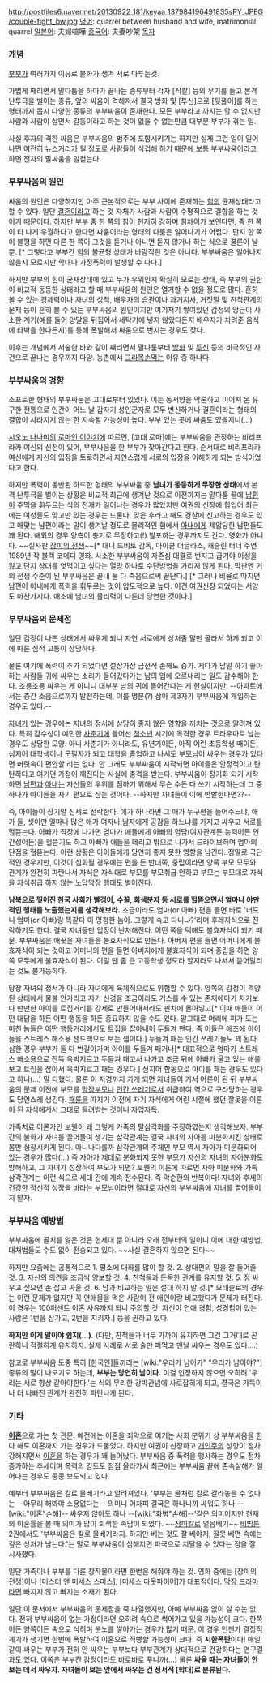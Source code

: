 http://postfiles6.naver.net/20130922_181/keyaa_1379841964918S5sPY_JPEG/couple-fight_bw.jpg
[[영어]]: quarrel between husband and wife, matrimonial quarrel
[[일본어]]: 夫婦喧嘩
[[중국어]]: 夫妻吵架
[[목차]]
=== 개념 ===
[[부부]]가 여러가지 이유로 불화가 생겨 서로 다투는것.

가볍게 째리면서 말다툼을 하다가 끝나는 종류부터 각자 [식칼] 등의 무기를 들고 본격 난투극을 벌이는 종류, 앞의 싸움이 격해져서 결국 방화 및 [투신]으로 [뒷풀이]를 하는 형태까지 몹시 다양한 종류의 부부싸움이 존재한다. 모든 부부라고 까지는 할 수 없지만 사람과 사람이 살면서 갈등이라고 하는 것이 없을 수 없는만큼 대부분 부부가 겪는 일. 

사실 후자의 격한 싸움은 부부싸움의 범주에 포함시키기는 하지만 실제 그런 일이 일어나면 여전히 [[뉴스]]거리가 될 정도로 사람들이 식겁해 하기 때문에 보통 부부싸움이라고 하면 전자의 말싸움을 일컫는다. 

=== 부부싸움의 원인 ===
싸움의 원인은 다양하지만 아주 근본적으로는 부부 사이에 존재하는 [[힘]]의 균재상태라고 할 수 있다. 일단 [[결혼]]이라고 하는 것 자체가 사람과 사람이 수평적으로 결합을 하는 것이기 때문이다. 하지만 부부 중 한 쪽의 힘이 현저히 강하며 힘차이가 보인다면, 즉 한 쪽이 티 나게 우월하다고 한다면 싸움이라는 형태의 다툼은 일어나기가 어렵다. 단지 한 쪽이 불평을 하면 다른 한 쪽이 그것을 듣거나 아니면 듣지 않거나 하는 식으로 결론이 날 뿐. [* 그렇다고 부부간 힘의 불균형 상태가 바람직한 것은 아니다. 부부싸움은 일어나지 않을지 모르지만 학대나 가정폭력이 발생할 수 다다.]

하지만 부부의 힘이 균재상태에 있고 누가 우위인지 확실히 모르는 상태, 즉 부부의 권한이 비교적 동등한 상태라고 할 때 부부싸움의 원인은 열거할 수 없을 정도로 많다. 흔히 볼 수 있는 경제력이나 자녀의 성적, 배우자의 습관이나 과거지사, 거짓말 및 친척관계의 문제 등이 흔히 볼 수 있는 부부싸움의 원인이지만 여기저기 쌓여있던 감정의 앙금이 사소한 계기(예를 들어 양말을 뒤집어서 세탁기에 넣지 않았다든지 배우자가 차려준 음식에 타박을 한다든지)를 통해 폭발해서 싸움으로 번지는 경우도 잦다. 

이후는 개념에서 서술한 바와 같이 째리면서 말다툼부터 [[방화]] 및 [[투신]] 등의 비극적인 사건으로 끝나는 경우까지 다양. 농촌에서 [[그라목손]]먹는 이유 중 하나다.

=== 부부싸움의 경향 ===
소프트한 형태의 부부싸움은 고대로부터 있었다. 이는 동서양을 막론하고 이어져 온 유구한 전통으로 인간이 어느 날 갑자기 성인군자로 모두 변신하거나 결혼이라는 형태의 결합이 사라지지 않는 한 지속될 가능성이 높다. 부부 있는 곳에 싸움도 있을지니(...)

[[시오노 나나미]]의 [[로마인 이야기]]에 따르면, [고대 로마]에는 부부싸움을 관장하는 비리프라카 여신의 신전이 있어, 부부싸움을 한 부부가 찾아간다고 한다. 순서대로 비리프라카 여신에게 자신의 입장을 토로하면서 자연스럽게 서로의 입장을 이해하게 되는 방식이었다고 한다.

하지만 폭력이 동반된 하드한 형태의 부부싸움 중 '''남녀가 동등하게 무장한 상태'''에서 본격 난투극을 벌이는 상황은 비교적 최근에 생겨난 것으로 이전까지는 말다툼 끝에 [[남편]]이 주먹을 휘두르는 식의 전개가 일어나는 경우가 많았지만 여권의 신장에 힘입어 최근에는 여성들도 맞고만 있는 경우는 드물다. 맞은 후라고 해도 경찰에 신고하는 경우도 있고 매맞는 남편이라는 말이 생겨날 정도로 물리적인 힘에서 [[아내]]에게 제압당한 남편들도 꽤 된다. 해외의 경우 양측이 총기로 무장하고(!) 발포하는 경우까지도 간다. 영화가 아니다. ~~실사판 [[장미의 전쟁]]~~[* 대니 드비토 감독, 마이클 더글라스, 캐슬린 터너 주연 1989년 작 블랙 코메디 영화. 사소한 부부싸움이 자존심 대결로 번지고 급기야 이성을 잃고 단지 상대를 엿먹이고 싶다는 열망 하나로 수단방법을 가리지 않게 된다. 막판엔 거의 전쟁 수준이 된 부부싸움은 끝내 둘 다 죽음으로써 끝난다.] [* 그러나 비율로 따지면 남편이 아내에게 폭력을 휘두르는 것이 압도적으로  높다. 이건 여권신장 되었다는 서양도 마찬가지다. 애초에 남녀의 물리력이 다른데 당연한 것이다.]

=== 부부싸움의 문제점 ===
일단 감정이 나쁜 상태에서 싸우게 되니 자연 서로에게 상처줄 말만 골라서 하게 되고 이에 따른 심적 고통이 상당하다.

물론 여기에 폭력이 추가 되었다면 설상가상 금전적 손해도 증가. 게다가 남말 하기 좋아하는 사람들 귀에 싸우는 소리가 들어갔다가는 남의 입에 오르내리는 일도 감수해야 한다. 조용조용 싸우는 게 아니니 대부분 남의 귀에 들어간다는 게 현실이지만. --아파트에서는 층간 소음으로까지 발전하는데, 이를 명분(?) 삼아 제3자가 부부싸움에 개입하는 경우도 있다.--

[[자녀]]가 있는 경우에는 자녀의 정서에 상당히 좋지 않은 영향을 끼치는 것으로 알려져 있다. 특히 감수성이 예민한 [[사춘기]]에 들어선 [[청소년]] 시기에 목격한 경우 트라우마로 남는 경우도 상당한 모양. 아니 사춘기가 아니라도, 유년기이든, 아직 어린 초등학생 때이든, 심지어 대학생이나 군필자가 되고 대학을 졸업하고 나서도 부모님이 싸우는 경우가 있다면 머릿속이 편안할 리는 없다. 안 그래도 부부싸움이 시작되면 아이들은 안정적이고 탄탄하다고 여기던 가정이 깨진다는 사실에 충격을 받는다. 부부싸움이 장기화 되기 시작하면 [[남편]]과 [[아내]]는 자신들의 우위를 점하기 위해서 무슨 수든 다 쓰기 시작하는데 그 중 하나가 아이들을 자기 편으로 삼는 것이다. --하지만 자녀들이 이에 반발한다면??--

즉, 아이들이 장기말 신세로 전락한다. 애가 하나라면 그 애가 누구편을 들어주느냐, 애가 둘, 셋이만 얼마나 많은 애가 여자나 남자에게 공감을 하느냐를 가지고 싸우고 서로를 헐뜯는다. 아빠가 직장에 나가면 엄마가 애들에게 아빠의 험담(여자관계든 능력이든 인간성이든)을 헐뜯기도 하고 아빠가 애들을 데리고 밖으로 나가서 드라이브하며 엄마의 단점을 헐뜯는다. 이런 상황은 아이들에게 당연히 좋지 못한 영향을 남긴다. 정말로 극단적인 경우지만, 이것이 심화될 경우에는 편을 든 반대쪽, 중립이라면 양쪽 부모 모두와 관계가 완전히 파탄나서 자식은 자식대로 부모를 부모취급 안하고 부모는 부모대로 자식을 자식취급 하지 않는 노답막장 행태도 벌어진다.

'''남북으로 찢어진 한국 사회가 빨갱이, 수꼴, 회색분자 등 서로를 헐뜯으면서 얼마나 야만적인 행태를 노출했는지를 생각해보라.''' 조금이라도 엄마(or 아빠) 편을 들면 바로 '너도 니 엄마(or 아빠)랑 똑같다 이 멍청한 놈아. 그렇게 속고 다니냐?'라며 후레자식으로 전락하기도 한다. 결국 자녀들만 입장이 난처해진다. 어떤 쪽을 택해도 불효자식이 되기 때문. 부부싸움은 애꿎은 자녀들을 불효자식으로 만든다. 아버지 편을 들면 어머니에게 불효자식이 되는 것이고 어머니의 편을 들면 아버지에게 불효자식이 되며 중립을 하면 양쪽 모두에게 불효자식이 된다. 이럴 땐 좀 큰 고등학생 정도라 할지라도 나서서 뜯어말리는 것도 불가능하다.

당장 자녀의 정서가 아니라 자녀에게 육체적으로도 위험할 수 있다. 양쪽의 감정이 격양된 상태에서 물불 안가리고 자기 신경을 조금이라도 거스를 수 있는 존재에다가 자기보다 만만한 아이를 트집거리를 강제로 만들어내서라도 핀치에 몰아넣고[* 이때 애들이 어떤 대답을 하든 어떤 행동을 하든 중요하지 않을 수도 있다. 말그대로 머리에 피가 도는 미친 놈들은 어떤 행동거리에서도 트집을 잡아내어 두들겨 팬다. 즉 이들은 애초에 아이들을 스트레스 해소용 샌드백으로 보는 셈이다.] 두들겨 패는 인간 쓰레기들도 꽤 된다. 심한 경우 부부가 둘 다 번갈아가며 아이를 두들겨 패거나[* 대표적으로 엄마가 스트레스 해소용으로 잔뜩 윽박지르고 두들겨 패고서 나가고 조금 뒤에 아빠가 울고 있는 애를 보고 트집을 잡아서 윽박지르고 패는 경우다.] 심지어 합동으로 아이를 패는 경우도 있다고 하니(...) 말 다했다. 물론 이 지경까지 가게 되면 자녀들이 커서 어른이 된 뒤 부부싸움의 문제 이전에 부모를 [[막장부모]]나 [[인간 쓰레기]]로서 취급하여 역으로 구타당하는 경우도 당연스레 생긴다. [[패륜]]을 따지기 이전에 자기 자식에게 어린 시절에 했던 잘못을 어른이 된 자식에게서 그대로 돌려받는 것이니 자업자득.

가족치료 이론가인 보웬이 왜 그렇게 가족의 탈삼각화를 주장하였는지 생각해보자. 부부간의 불화가 자녀를 끌어들여 생기는 삼각관계는 결국 자녀의 자아를 미분화시킨 상태로 몸만 성장시키게 된다. 아니나다를까 삼각관계의 주체인 부모 역시 자아가 미분화되어 있는 경우가 많다(...) 즉 자아가 제대로 분화되지 못한 부모가 자신의 자녀의 자아분화도 방해하고, 그 자녀가 성장하여 부모가 되면? 보웬의 이론에 따르면 자아 미분화와 가족 삼각관계는 이런 식으로 세대 간에 계속 전수된다. 즉 악순환의 반복이다! 자녀와 후세의 건강한 정신적 성장을 바라는 부모님이라면 절대로 자신의 부부싸움에 자녀를 끌어들이지 말자.
=== 부부싸움 예방법 ===
부부싸움에 골치를 앓은 것은 현세대 뿐 아니라 오래 전부터의 일이니 이에 대한 예방법, 대처법들도 수도 없이 전승되고 있다. ~~사실 결혼하지 않으면 된다~~

하지만 요즘에는 공통적으로 
1. 평소에 대화를 많이 할 것.
2. 상대편의 말을 잘 들어줄 것.
3. 자신의 의견을 조금씩 양보할 것.
4. 친척들과 돈독한 관계를 유지할 것.
5. 정 싸우고 싶으면 손 잡고 싸울 것.
6. 남과 비교하는 말은 절대 하지 말 것.[* 모태솔로의 경우는 이런 문제가 없지만 꼭 연애물을 먹은 사람이 전 애인이랑 비교했다가 문제가 터진다. 이 경우는 100퍼센트 이혼 사유까지 되니 주의할 것. 자신이 연애 경험, 성경험이 있는 사람은 1번을 삼가고, 2번을 지키자.]
등을 권하고 있다.

'''하지만 이게 말이야 쉽지(...).'''
(다만, 친척들과 너무 가까이 유지하면 그건 그거대로 곤란하니 적절하게 유지하자. 실제 사례로 서로 술만 퍼먹고 맨날 싸우는 경우도 있다....)

참고로 부부싸움 도중 특히 [한국인]들끼리는 [wiki:"우리가 남이가" "우리가 남이야?"]종류의 말이 나오기도 하는데, '''부부는 당연히 남이다.''' 이걸 인정하지 않으면 오히려 '우리는 서로 항상 같아야한다.'는 식의 무리한 강박관념에 사로잡히게 되고, 결국은 가뜩이나 더 나빠진 관계가 완전히 파탄나게 된다. 

=== 기타 ===
'''[[이혼]]'''으로 가는 첫 관문. 예전에는 이혼을 죄악으로 여기는 사회 분위기 상 부부싸움을 한다 해도 이혼까지 가는 경우가 드물었다. 하지만 여권이 신장하고 [[개인주의]] 성향이 점차 강해지면서 [[이혼]]을 하는 경우가 꽤 늘어났다. 부부싸움 중 폭력을 행사하는 경우도 점차 증가하는 추세이며 폭력의 강도도 점점 올라가서 최근에는 부부싸움 끝에 존속살해가 일어나는 경우도 종종 보도되고 있다. 

예부터 부부싸움은 칼로 물베기라고 알려져있다. '부부는 물처럼 칼로 갈라놓을 수 없다는 --아무리 해봐야 소용없다는-- 의미니 어차피 결국은 하나니까 싸워도 하나 --[wiki:"이혼"손해]-- 싸우지 않아도 하나 --[wiki:"화병"손해]--'같은 의미이지만 현재의 이혼률을 볼 때 의미가 많이 퇴색한 속담이 되었다. ~~[[장미칼]]로 얼음베기~~ [[비빔툰]] 2권에서도 '부부싸움은 칼로 물베기라지. 하지만 베는 것도 잘 베야지, 잘못 베면 속에는 깊은 상처가 남는다.'는 말로 부부싸움이 심해지면 파국으로 치달을 수 있다는 점을 잘 시사했다.

일단 가족이나 부부를 다룬 창작물이라면 한번은 해줘야 하는 것. 영화 중에는 [장미의 전쟁]이나 [미스터 앤 미세스 스미스], [미세스 다웃파이어]가 대표적이다. [[막장 드라마]]라면 빠지지 않고 빠지는 소재가 된다.

일단 이 문서에서 부부싸움의 문제점을 죽 나열했지만, 아예 부부싸움 없이 살 수는 없다. 전혀 부부싸움이 없는 가정이라면 오히려 속으로 썩어가고 있을 가능성이 크다. 한쪽이든 양쪽이든 속으로 삭히며 분노를 쌓아가는 경우가 많기 때문. 이 경우 언젠가 결정적 계기가 생기면 한번에 폭발하여 이혼으로 직빵할 가능성이 크다. 즉 '''시한폭탄'''이다! 매일같이 싸우는 부부가 전혀 안 싸우는 부부보다 부부관계가 상대적으로 건강하다는 연구결과도 있다. 이쪽은 부부간 감정이라도 바로바로 푸니까(...) 물론 '''싸울 때는 자녀들이 안 보는 데서 싸우자. 자녀들이 보는 앞에서 싸우는 건 정서적 [학대]로 분류된다.'''

